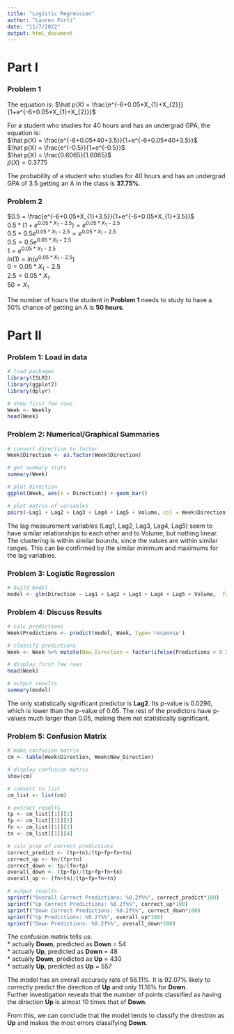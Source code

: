 ---
title: "Logistic Regression"
author: "Lauren Forti"
date: "11/7/2022"
output: html_document
---


# **Part I**  
### Problem 1

The equation is: $\hat p(X) = \frac{e^{-6+0.05*X_{1}+X_{2}}}{1+e^{-6+0.05*X_{1}+X_{2}}}$  

For a student who studies for 40 hours and has an undergrad GPA, the equation is:  
$\hat p(X) = \frac{e^{-6+0.05*40+3.5}}{1+e^{-6+0.05*40+3.5}}$  
$\hat p(X) = \frac{e^{-0.5}}{1+e^{-0.5}}$  
$\hat p(X) = \frac{0.6065}{1.6065}$  
$\hat p(X) = 0.3775$  

The probability of a student who studies for 40 hours and has an undergrad GPA of 3.5 getting an A in the class is **37.75%**.  



### Problem 2  

$0.5 = \frac{e^{-6+0.05*X_{1}+3.5}}{1+e^{-6+0.05*X_{1}+3.5}}$  
$0.5*(1+e^{0.05*X_{1}-2.5}) = e^{0.05*X_{1}-2.5}$  
$0.5+0.5e^{0.05*X_{1}-2.5} = e^{0.05*X_{1}-2.5}$  
$0.5 = 0.5e^{0.05*X_{1}-2.5}$  
$1 = e^{0.05*X_{1}-2.5}$  
$ln(1) = ln(e^{0.05*X_{1}-2.5})$  
$0 = 0.05*X_{1}-2.5$  
$2.5 = 0.05*X_{1}$  
$50 = X_{1}$  

The number of hours the student in **Problem 1** needs to study to have a 50% chance of getting an A is **50 hours**.  



# **Part II**  

### Problem 1: Load in data
```{r}
# load packages
library(ISLR2)
library(ggplot2)
library(dplyr)

# show first few rows
Week <- Weekly
head(Week)
```



### Problem 2: Numerical/Graphical Summaries
```{r}
# convert direction to factor
Week$Direction <- as.factor(Week$Direction)

# get summary stats
summary(Week)

# plot direction
ggplot(Week, aes(x = Direction)) + geom_bar()

# plot matrix of variables
pairs(~Lag1 + Lag2 + Lag3 + Lag4 + Lag5 + Volume, col = Week$Direction, pch = 19, data = Week)
```

The lag measurement variables (Lag1, Lag2, Lag3, Lag4, Lag5) seem to have similar relationships to each other and to Volume, but nothing linear. The clustering is within similar bounds, since the values are within similar ranges. This can be confirmed by the similar minimum and maximums for the lag variables.  



### Problem 3: Logistic Regression
```{r}
# build model
model <- glm(Direction ~ Lag1 + Lag2 + Lag3 + Lag4 + Lag5 + Volume,  family=binomial(link=logit), data=Week)
```



### Problem 4: Discuss Results
```{r}
# calc predictions
Week$Predictions <- predict(model, Week, type='response')

# classify predictions
Week <- Week %>% mutate(New_Direction = factor(ifelse(Predictions > 0.5, "Up", "Down")))

# display first few rows
head(Week)

# output results
summary(model)
```

The only statistically significant predictor is **Lag2**. Its p-value is 0.0296, which is lower than the p-value of 0.05. The rest of the predictors have p-values much larger than 0.05, making them not statistically significant.



### Problem 5: Confusion Matrix
```{r}
# make confusion matrix
cm <- table(Week$Direction, Week$New_Direction)

# display confusion matrix
show(cm)

# convert to list
cm_list <- list(cm)

# extract results
tp <- cm_list[[1]][1]
fp <- cm_list[[1]][2]
fn <- cm_list[[1]][3]
tn <- cm_list[[1]][4]

# calc prop of correct predictions
correct_predict <- (tp+tn)/(tp+fp+fn+tn)
correct_up <- tn/(fp+tn)
correct_down <- tp/(fn+tp)
overall_down <- (tp+fp)/(tp+fp+fn+tn)
overall_up <- (fn+tn)/(tp+fp+fn+tn)

# output results
sprintf("Overall Correct Predictions: %0.2f%%", correct_predict*100)
sprintf("Up Correct Predictions: %0.2f%%", correct_up*100)
sprintf("Down Correct Predictions: %0.2f%%", correct_down*100)
sprintf("Up Predictions: %0.2f%%", overall_up*100)
sprintf("Down Predictions: %0.2f%%", overall_down*100)
```

The confusion matrix tells us:  
* actually **Down**, predicted as **Down** = 54  
* actually **Up**, predicted as **Down** = 48  
* actually **Down**, predicted as **Up** = 430  
* actually **Up**, predicted as **Up** = 557  

The model has an overall accuracy rate of 56.11%. It is 92.07% likely to correctly predict the direction of **Up** and only 11.16% for **Down**.  
Further investigation reveals that the number of points classified as having the direction **Up** is almost 10 times that of **Down**.  

From this, we can conclude that the model tends to classify the direction as **Up** and makes the most errors classifying **Down**.  
\
\
\